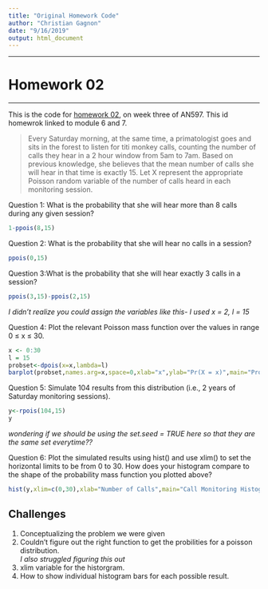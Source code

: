 ```yaml
---
title: "Original Homework Code"
author: "Christian Gagnon"
date: "9/16/2019"
output: html_document
---
```

***

# Homework 02

***

This is the code for [homework 02](https://fuzzyatelin.github.io/bioanth-stats/homework-02.html), on week three of AN597. This id homewrok linked to module 6 and 7.

>Every Saturday morning, at the same time, a primatologist goes and sits in the forest to listen for titi monkey calls, counting the number of calls they hear in a 2 hour window from 5am to 7am. Based on previous knowledge, she believes that the mean number of calls she will hear in that time is exactly 15. Let X represent the appropriate Poisson random variable of the number of calls heard in each monitoring session.

Question 1: What is the probability that she will hear more than 8 calls during any given session?
```r
1-ppois(8,15)
```

Question 2: What is the probability that she will hear no calls in a session?
```r
ppois(0,15)
```

Question 3:What is the probability that she will hear exactly 3 calls in a session?
```r
ppois(3,15)-ppois(2,15)
```
*I didn't realize you could assign the variables like this- I used x = 2, l = 15*


Question 4: Plot the relevant Poisson mass function over the values in range 0 ≤ x ≤ 30.
```r
x <- 0:30
l = 15
probset<-dpois(x=x,lambda=l)
barplot(probset,names.arg=x,space=0,xlab="x",ylab="Pr(X = x)",main="Probability Mass Function")
```

Question 5: Simulate 104 results from this distribution (i.e., 2 years of Saturday monitoring sessions).
```r
y<-rpois(104,15)
y
```
*wondering if we should be using the set.seed = TRUE here so that they are the same set everytime??* 

Question 6: Plot the simulated results using hist() and use xlim() to set the horizontal limits to be from 0 to 30. How does your histogram compare to the shape of the probability mass function you plotted above?
```r
hist(y,xlim=c(0,30),xlab="Number of Calls",main="Call Monitoring Histogram",breaks=30)
```

## Challenges

<ol>
<li>Conceptualizing the problem we were given</li>
<li>Couldn't figure out the right function to get the probilities for a poisson distribution.</li> *I also struggled figuring this out*
<li>xlim variable for the historgram.</li> 
<li>How to show individual histogram bars for each possible result.</li>
</ol>
